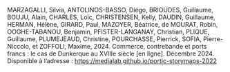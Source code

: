 MARZAGALLI, Silvia, ANTOLINOS-BASSO, Diégo, BRIOUDES, Guillaume, BOUJU, Alain, CHARLES, Loïc, CHRISTENSEN, Kelly, DAUDIN, Guillaume, HERMAN, Hélène, GIRARD, Paul, MAZOYER, Béatrice, de MOURAT, Robin, OOGHE-TABANOU, Benjamin, PFISTER-LANGANAY, Christian, PLIQUE, Guillaume, PLUMEJEAUD, Christine, POURCHASSE, Pierrick, SOFIA, Pierre-Niccolo, et ZOFFOLI, Maxime, 2024. Commerce, contrebande et ports francs : le cas de Dunkerque au XVIIIe siècle [en ligne]. Décembre 2024. Disponible à l’adresse : https://medialab.github.io/portic-storymaps-2022
